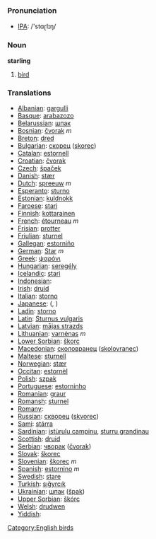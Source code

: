 === Pronunciation ===
*[[w:IPA|IPA]]: /'stɑɽlɪŋ/

=== Noun ===

'''starling'''

# [[bird]]

=== Translations ===

*[[Albanian]]: [[gargulli]]
*[[Basque]]: [[arabazozo]]
*[[Belarussian]]: [[шпак]]
*[[Bosnian]]: [[čvorak]] ''m''
*[[Breton]]: [[dred]]
*[[Bulgarian]]: [[скорец]] ([[skorec]])
*[[Catalan]]: [[estornell]]
*[[Croatian]]: [[čvorak]]
*[[Czech]]: [[špaček]]
*[[Danish]]: [[stær]]
*[[Dutch]]: [[spreeuw]] ''m''
*[[Esperanto]]: [[sturno]]
*[[Estonian]]: [[kuldnokk]]
*[[Faroese]]: [[stari]]
*[[Finnish]]: [[kottarainen]]
*[[French]]: [[étourneau]] ''m''
*[[Frisian]]: [[protter]]
*[[Friulian]]: [[sturnel]]
*[[Gallegan]]: [[estorniño]]
*[[German]]: [[Star]] ''m''
*[[Greek]]: [[ψαρόνι]] '' ''
*[[Hungarian]]: [[seregély]]
*[[Icelandic]]: [[stari]]
*[[Indonesian]]: [[]]
*[[Irish]]: [[druid]]
*[[Italian]]: [[storno]] '' ''
*[[Japanese]]: [[]] ([[]], )
*[[Ladin]]: [[storno]]
*[[Latin]]: [[Sturnus vulgaris]] '' ''
*[[Latvian]]: [[mājas strazds]]
*[[Lithuanian]]: [[varnėnas]] ''m''
*[[Lower Sorbian]]: [[škorc]]
*[[Macedonian]]: [[сколовранец]] ([[skolovranec]])
*[[Maltese]]: [[sturnell]]
*[[Norwegian]]: [[stær]]
*[[Occitan]]: [[estornèl]]
*[[Polish]]: [[szpak]] '' ''
*[[Portuguese]]: [[estorninho]]
*[[Romanian]]: [[graur]]
*[[Romansh]]: [[sturnel]]
*[[Romany]]: [[]]
*[[Russian]]: [[скворец]] ([[skvorec]]) '' ''
*[[Sami]]: [[stárra]]
*[[Sardinian]]: [[istùrulu campinu]], [[sturru grandinau]]
*[[Scottish]]: [[druid]]
*[[Serbian]]: [[чворак]] ([[čvorak]])
*[[Slovak]]: [[škorec]]
*[[Slovenian]]: [[škorec]] ''m''
*[[Spanish]]: [[estornino]] ''m''
*[[Swedish]]: [[stare]]
*[[Turkish]]: [[sığyrcık]]
*[[Ukrainian]]: [[шпак]] ([[špak]])
*[[Upper Sorbian]]: [[škórc]]
*[[Welsh]]: [[drudwen]]
*[[Yiddish]]: [[]]

[[Category:English birds]]